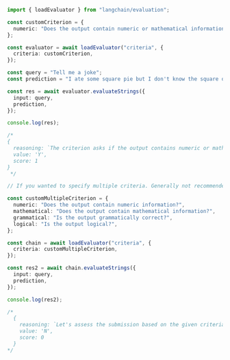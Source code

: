 ```typescript
import { loadEvaluator } from "langchain/evaluation";

const customCriterion = {
  numeric: "Does the output contain numeric or mathematical information?",
};

const evaluator = await loadEvaluator("criteria", {
  criteria: customCriterion,
});

const query = "Tell me a joke";
const prediction = "I ate some square pie but I don't know the square of pi.";

const res = await evaluator.evaluateStrings({
  input: query,
  prediction,
});

console.log(res);

/*
{
  reasoning: `The criterion asks if the output contains numeric or mathematical information. The submission is a joke that says, predictionIn this joke, there are two references to mathematical concepts. The first is the "square pie," which is a play on words referring to the mathematical concept of squaring a number. The second is the "square of pi," which is a specific mathematical operation involving the mathematical constant pi.Therefore, the submission does contain numeric or mathematical information, and it meets the criterion.Y`,
  value: 'Y',
  score: 1
}
 */

// If you wanted to specify multiple criteria. Generally not recommended

const customMultipleCriterion = {
  numeric: "Does the output contain numeric information?",
  mathematical: "Does the output contain mathematical information?",
  grammatical: "Is the output grammatically correct?",
  logical: "Is the output logical?",
};

const chain = await loadEvaluator("criteria", {
  criteria: customMultipleCriterion,
});

const res2 = await chain.evaluateStrings({
  input: query,
  prediction,
});

console.log(res2);

/*
  {
    reasoning: `Let's assess the submission based on the given criteria:1. Numeric: The output does not contain any numeric information. There are no numbers present in the joke.2. Mathematical: The output does contain mathematical information. The joke refers to the mathematical concept of squaring a number, and also mentions pi, a mathematical constant.3. Grammatical: The output is grammatically correct. The sentence structure and word usage are appropriate.4. Logical: The output is logical. The joke makes sense in that it plays on the words "square pie" and "square of pi".Based on this analysis, the submission does not meet all the criteria because it does not contain numeric information.N`,
    value: 'N',
    score: 0
  }
*/
```
